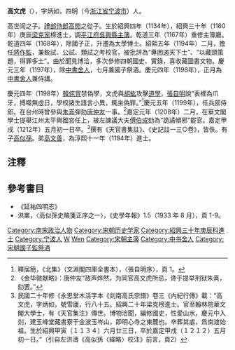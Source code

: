 '''高文虎'''（{{bd|1134年||1212年|catIdx=G高}}），字炳如，四明（今[[浙江省|浙江省]][[宁波市|宁波市]]）人。

高世訚之子。[[禮部|禮部]][[侍郎|侍郎]][[高閌|高閌]]之從子。生於紹興四年（1134年），紹興三十年（1160年）庚辰[[梁克家|梁克家]]榜進士，調[[平江府|平江府]][[吳興|吳興縣]][[主簿|主簿]]。乾道三年（1167年）重修主簿廳。乾道四年（1168年），除國子正，升遷為太學博士。紹熙五年（1194年）二月，擔任[[將作監|將作監]]，兼銓試、公試、類試之考校官，被批評為“專困遏天下士”、“以藏頭策題，得罪多士”。由於聞見博洽，多次參修四朝國史、實錄，喜收藏圖書文物。慶元三年（1197年），除[[中書舍人|中書舍人]]，七月兼國子祭酒。慶元四年（1198年），正月為[[中書舍人|中書舍人]]兼侍講。

慶元四年（1198年）[[韓侂冑|韓侂冑]]禁偽學，文虎與[[胡紘|胡紘]]攻擊[[道學|道學]]，[[張自明|張自明]]說“表裡為爪牙，搏噬無虛日，學校諸生語言小異，輒坐偽罪。”<ref>釋居簡，《北集》（文淵閣四庫全書本），〈張自明序〉，頁 1。</ref>慶元五年（1199年），任兵部侍郎。在台州時曾參與[[朱熹|朱熹]]彈劾[[唐仲友|唐仲友]]一事。<ref>《金华徵献略》：唐仲友“政声烨然，为同官高文虎所忌，谗于提举刑狱朱熹，劾罢。”</ref>嘉定元年（1208年）二月，在華文閣學士提舉江州太平興國宮任上，被左諫議大夫[[傅伯成|傅伯成]]劾為“詭譎傾邪”罷官。嘉定甲戌（1212年）五月初一日卒。<ref>民國二十年修《永思堂木活字本《剡南高氏宗譜》卷三《內紀行傳》載：“高文虎，字炳如，號雪廬，行八十五。紹興二十年梁克榜進士。官至翰林院華文閣大學士，有《天官集注》傳世。博物洽聞，編修國史，性愛山水，慶元中入剡，建玉峰堂藏書寮于金波玉岑山，即明心寺之東麓也。卒葬其處，爲南渡始祖。生於紹興甲寅（１１３４）六月廿三日，卒於嘉定甲戌（１２１２）五月初一日。”（引自左洪濤《高似孫〈緯略〉校注》前言，頁2）</ref>撰有《天官書集註》、《史記註一三○卷》，皆佚。有子[[高似孫|高似孫]]。弟[[高文善|高文善]]，為淳熙十一年（1184年）進士。

==注釋==
{{reflist}}

==參考書目==
* 《延祐四明志》
* 洪業，〈高似孫史略箋正序之一〉，《史學年報》1.5（1933 年 8 月），頁 1-9。

{{normdaten}}
{{DEFAULTSORT:gao wenhu}}
[[Category:南宋政治人物|Category:南宋政治人物]]
[[Category:宋朝历史学家|Category:宋朝历史学家]]
[[Category:紹興三十年庚辰科進士|Category:紹興三十年庚辰科進士]]
[[Category:宁波人|Category:宁波人]]
[[Category:四明高氏|W]]
[[Category:高姓|Wen]]
[[Category:宋朝主簿|Category:宋朝主簿]]
[[Category:中书舍人|Category:中书舍人]]
[[Category:宋朝國子監祭酒|Category:宋朝國子監祭酒]]